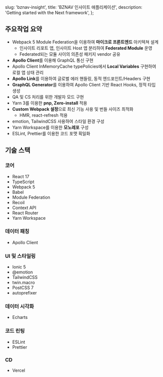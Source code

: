   slug: 'bznav-insight',
  title: 'BZNAV 인사이트 애플리케이션',
  description: 'Getting started with the Next framework',
};


## 주요작업 요약

- Webpack 5 Module Federation을 이용하여 **마이크로 프론트엔드** 아키텍쳐 설계
  - 인사이트 리포트 앱, 인사이트 Host 앱 분리하여 **Federated Module** 운영
  - Federated되는 모듈 사이의 의존성 패키지 vendor 공유
- **Apollo Client**를 이용해 GraphQL 통신 구현
- Apollo Client InMemoryCache typePolicies에서 **Local Variables** 구현하여 로컬 앱 상태 관리
- **Apollo Link**를 이용하여 글로벌 에러 핸들링, 동적 엔드포인트/Headers 구현
- **GraphQL Generator**를 이용하여 Apollo Client 기반 React Hooks, 정적 타입 생성
- QA 및 CS 처리를 위한 개발자 모드 구현
- Yarn 3를 이용한 **pnp, Zero-install** 적용
- **Custom Webpack 설정**으로 최신 기능 사용 및 번들 사이즈 최적화
  - HMR, react-refresh 적용
- emotion, TailwindCSS 사용하여 스타일 환경 구성
- Yarn Workspace를 이용한 **모노레포** 구성
- ESLint, Prettier를 이용한 코드 포맷 획일화

## 기술 스택

### 코어

- React 17
- TypeScript
- Webpack 5
- Babel
- Module Federation
- Recoil
- Context API
- React Router
- Yarn Workspace

### 데이터 패칭
- Apollo Client

### UI 및 스타일링

- Ionic 5
- @emotion
- TailwindCSS
- twin.macro
- PostCSS 7
- autoprefixer

### 데이터 시각화

- Echarts

### 코드 린팅

- ESLint
- Prettier

### CD

- Vercel
